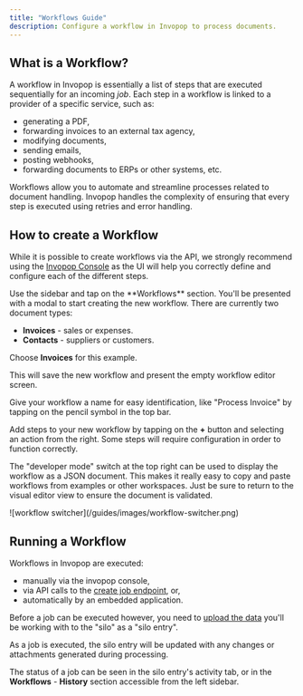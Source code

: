 ```yaml
---
title: "Workflows Guide"
description: Configure a workflow in Invopop to process documents.
---
```


## What is a Workflow?

A workflow in Invopop is essentially a list of steps that are executed sequentially for an incoming _job_. Each step in a workflow is linked to a provider of a specific service, such as:

- generating a PDF,
- forwarding invoices to an external tax agency,
- modifying documents,
- sending emails,
- posting webhooks,
- forwarding documents to ERPs or other systems, etc.

Workflows allow you to automate and streamline processes related to document handling. Invopop handles the complexity of ensuring that every step is executed using retries and error handling.

## How to create a Workflow

While it is possible to create workflows via the API, we strongly recommend using the [Invopop Console](https://console.invopop.com) as the UI will help you correctly define and configure each of the different steps.

<Steps>

<Step title="Goto the workflows section">
  Use the sidebar and tap on the **Workflows** section.
</Step>

<Step title="Click new workflow">
  You'll be presented with a modal to start creating the new workflow.
</Step>

<Step title="Select document type">
There are currently two document types:

- **Invoices** - sales or expenses.
- **Contacts** - suppliers or customers.

Choose **Invoices** for this example.

</Step>
<Step title="Click Create Workflow">
This will save the new workflow and present the empty workflow editor screen.
</Step>

</Steps>

Give your workflow a name for easy identification, like "Process Invoice" by tapping on the pencil symbol in the top bar.

Add steps to your new workflow by tapping on the **+** button and selecting an action from the right. Some steps will require configuration in order to function correctly.

The "developer mode" switch at the top right can be used to display the workflow as a JSON document. This makes it really easy to copy and paste workflows from examples or other workspaces. Just be sure to return to the visual editor view to ensure the document is validated.

<Frame caption="Visual or Developer Switcher">
  ![workflow switcher](/guides/images/workflow-switcher.png)
</Frame>

## Running a Workflow

Workflows in Invopop are executed:

- manually via the invopop console,
- via API calls to the [create job endpoint](/api-ref/transform/jobs/create-a-job-put), or,
- automatically by an embedded application.

Before a job can be executed however, you need to [upload the data](/api-ref/silo/entries/create-an-entry-put) you'll be working with to the "silo" as a "silo entry".

As a job is executed, the silo entry will be updated with any changes or attachments generated during processing.

The status of a job can be seen in the silo entry's activity tab, or in the **Workflows** - **History** section accessible from the left sidebar.
